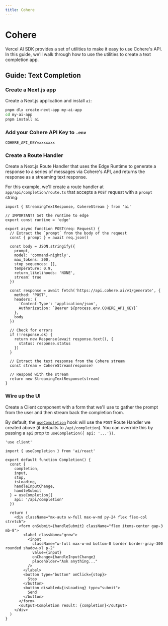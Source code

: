 ```yaml
---
title: Cohere
---
```


# Cohere


Vercel AI SDK provides a set of utilities to make it easy to use Cohere's API. In this guide, we'll walk through how to use the utilities to create a text completion app.

## Guide: Text Completion

<Steps>

### Create a Next.js app

Create a Next.js application and install `ai`:

```sh
pnpm dlx create-next-app my-ai-app
cd my-ai-app
pnpm install ai
```

### Add your Cohere API Key to `.env`

```env filename=".env"
COHERE_API_KEY=xxxxxxx
```

### Create a Route Handler

Create a Next.js Route Handler that uses the Edge Runtime to generate a response to a series of messages via Cohere's API, and returns the response as a streaming text response.

For this example, we'll create a route handler at `app/api/completion/route.ts` that accepts a `POST` request with a `prompt` string:

```tsx filename="app/api/completion/route.ts" showLineNumbers
import { StreamingTextResponse, CohereStream } from 'ai'

// IMPORTANT! Set the runtime to edge
export const runtime = 'edge'

export async function POST(req: Request) {
  // Extract the `prompt` from the body of the request
  const { prompt } = await req.json()

  const body = JSON.stringify({
    prompt,
    model: 'command-nightly',
    max_tokens: 300,
    stop_sequences: [],
    temperature: 0.9,
    return_likelihoods: 'NONE',
    stream: true
  })

  const response = await fetch('https://api.cohere.ai/v1/generate', {
    method: 'POST',
    headers: {
      'Content-Type': 'application/json',
      Authorization: `Bearer ${process.env.COHERE_API_KEY}`
    },
    body
  })

  // Check for errors
  if (!response.ok) {
    return new Response(await response.text(), {
      status: response.status
    })
  }

  // Extract the text response from the Cohere stream
  const stream = CohereStream(response)

  // Respond with the stream
  return new StreamingTextResponse(stream)
}
```

### Wire up the UI

Create a Client component with a form that we'll use to gather the prompt from the user and then stream back the completion from.

By default, the [`useCompletion`](/docs/api-reference#usecompletion) hook will use the `POST` Route Handler we created above (it defaults to `/api/completion`). You can override this by passing a `api` prop to `useCompletion({ api: '...'})`.

```tsx filename="app/page.tsx" showLineNumbers
'use client'

import { useCompletion } from 'ai/react'

export default function Completion() {
  const {
    completion,
    input,
    stop,
    isLoading,
    handleInputChange,
    handleSubmit
  } = useCompletion({
    api: '/api/completion'
  })

  return (
    <div className="mx-auto w-full max-w-md py-24 flex flex-col stretch">
      <form onSubmit={handleSubmit} className="flex items-center gap-3 mb-8">
        <label className="grow">
          <input
            className="w-full max-w-md bottom-0 border border-gray-300 rounded shadow-xl p-2"
            value={input}
            onChange={handleInputChange}
            placeholder="Ask anything..."
          />
        </label>
        <button type="button" onClick={stop}>
          Stop
        </button>
        <button disabled={isLoading} type="submit">
          Send
        </button>
      </form>
      <output>Completion result: {completion}</output>
    </div>
  )
}
```

</Steps>
